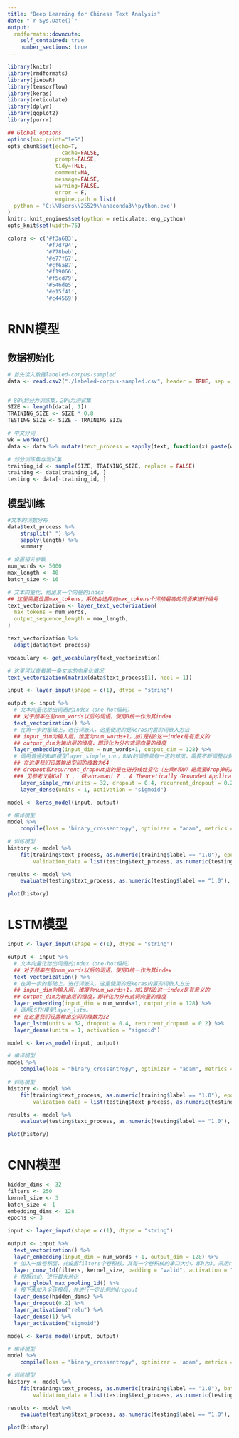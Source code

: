 ```yaml
---
title: "Deep Learning for Chinese Text Analysis"
date: "`r Sys.Date()`"
output:
  rmdformats::downcute:
    self_contained: true
    number_sections: true
---
```


```r
library(knitr)
library(rmdformats)
library(jiebaR)
library(tensorflow)
library(keras)
library(reticulate)
library(dplyr)
library(ggplot2)
library(purrr)

## Global options
options(max.print="1e5")
opts_chunk$set(echo=T,
	             cache=FALSE,
               prompt=FALSE,
               tidy=TRUE,
               comment=NA,
               message=FALSE,
               warning=FALSE,
               error = F,
               engine.path = list(
  python = 'C:\\Users\\25529\\anaconda3\\python.exe')
)
knitr::knit_engines$set(python = reticulate::eng_python)
opts_knit$set(width=75)

colors <- c('#f3a683', 
            '#f7d794', 
            '#778beb', 
            '#e77f67', 
            '#cf6a87', 
            '#f19066', 
            '#f5cd79', 
            '#546de5', 
            '#e15f41', 
            '#c44569')
```

# RNN模型

## 数据初始化
```r
# 首先读入数据labeled-corpus-sampled
data <- read.csv2("./labeled-corpus-sampled.csv", header = TRUE, sep = ",", encoding = "UTF-8")


# 80%划分为训练集，20%为测试集
SIZE <- length(data[, 1])
TRAINING_SIZE <- SIZE * 0.8
TESTING_SIZE <- SIZE - TRAINING_SIZE

# 中文分词
wk = worker()
data <- data %>% mutate(text_process = sapply(text, function(x) paste(wk[x], collapse = " ")))

# 划分训练集与测试集
training_id <- sample(SIZE, TRAINING_SIZE, replace = FALSE)
training <- data[training_id, ]
testing <- data[-training_id, ]
```


## 模型训练
```r
#文本的词数分布
data$text_process %>%
    strsplit(" ") %>%
    sapply(length) %>%
    summary

# 设置相关参数
num_words <- 5000
max_length <- 40
batch_size <- 16

# 文本向量化，给出某一个向量的index
## 这里需要设置max_tokens，系统会选择前max_tokens个词频最高的词语来进行编号
text_vectorization <- layer_text_vectorization(
  max_tokens = num_words,
  output_sequence_length = max_length,
)

text_vectorization %>%
  adapt(data$text_process)

vocabulary <- get_vocabulary(text_vectorization)

# 这里可以查看第一条文本的向量化情况
text_vectorization(matrix(data$text_process[1], ncol = 1))

input <- layer_input(shape = c(1), dtype = "string")

output <- input %>%
  # 文本向量化给出词语的index（one-hot编码）
  ## 对于频率在前num_words以后的词语，使用0统一作为其index
  text_vectorization() %>% 
  # 在第一步的基础上，进行词嵌入，这里使用的是keras内置的词嵌入方法
  ## input_dim为输入层，维度为num_words+1，加1是指0这一index是有意义的
  ## output_dim为输出层的维度，即转化为分布式词向量的维度
  layer_embedding(input_dim = num_words+1, output_dim = 128) %>%
  # 调用普通的RNN模型layer_simple_rnn。RNN的调参具有一定的难度，需要不断调整以获得最优的参数
  ## 在这里我们设置输出空间的维数为64
  ## dropout和recurrent_dropout指的是在进行线性变化（左乘W和U）是需要drop掉的比例，这有利于模型的训练，具体的理论：
  ### 见参考文献Gal Y ,  Ghahramani Z . A Theoretically Grounded Application of. Statistics, 2015:285-290.
    layer_simple_rnn(units = 32, dropout = 0.4, recurrent_dropout = 0.2) %>%
    layer_dense(units = 1, activation = "sigmoid")

model <- keras_model(input, output)

# 编译模型
model %>%
    compile(loss = 'binary_crossentropy', optimizer = "adam", metrics = c("accuracy"))

# 训练模型
history <- model %>%
    fit(training$text_process, as.numeric(training$label == "1.0"), epochs = 10, batch_size = batch_size, verbose = 2,
        validation_data = list(testing$text_process, as.numeric(testing$label == "1.0")))

results <- model %>%
    evaluate(testing$text_process, as.numeric(testing$label == "1.0"), batch_size = batch_size)

plot(history)
```


# LSTM模型

```r
input <- layer_input(shape = c(1), dtype = "string")

output <- input %>%
  # 文本向量化给出词语的index（one-hot编码）
  ## 对于频率在前num_words以后的词语，使用0统一作为其index
  text_vectorization() %>% 
  # 在第一步的基础上，进行词嵌入，这里使用的是keras内置的词嵌入方法
  ## input_dim为输入层，维度为num_words+1，加1是指0这一index是有意义的
  ## output_dim为输出层的维度，即转化为分布式词向量的维度
  layer_embedding(input_dim = num_words+1, output_dim = 128) %>%
  # 调用LSTM模型layer_lstm。
  ## 在这里我们设置输出空间的维数为32
  layer_lstm(units = 32, dropout = 0.4, recurrent_dropout = 0.2) %>%
  layer_dense(units = 1, activation = "sigmoid")

model <- keras_model(input, output)

# 编译模型
model %>%
    compile(loss = "binary_crossentropy", optimizer = "adam", metrics = c("accuracy"))

# 训练模型
history <- model %>%
    fit(training$text_process, as.numeric(training$label == "1.0"), epochs = 10, batch_size = batch_size, verbose = 2,
        validation_data = list(testing$text_process, as.numeric(testing$label == "1.0")))

results <- model %>%
    evaluate(testing$text_process, as.numeric(testing$label == "1.0"), batch_size = batch_size)

plot(history)
```



# CNN模型

```r
hidden_dims <- 32
filters <- 250
kernel_size <- 3
batch_size <- 1
embedding_dims <- 128
epochs <- 3

input <- layer_input(shape = c(1), dtype = "string")

output <- input %>%
  text_vectorization() %>%
  layer_embedding(input_dim = num_words + 1, output_dim = 128) %>%
  # 加入一维卷积层，共设置filters个卷积核，其每一个卷积核的串口大小，即h为3。采用relu激活函数
  layer_conv_1d(filters, kernel_size, padding = "valid", activation = "relu", strides = 1) %>%
  # 根据讨论，进行最大池化
  layer_global_max_pooling_1d() %>%
  # 接下来加入全连接层，并进行一定比例的dropout
  layer_dense(hidden_dims) %>%
  layer_dropout(0.2) %>%
  layer_activation("relu") %>%
  layer_dense(1) %>%  
  layer_activation("sigmoid")

model <- keras_model(input, output)

# 编译模型
model %>%
    compile(loss = "binary_crossentropy", optimizer = 'adam', metrics = c("accuracy"))

# 训练模型
history <- model %>%
    fit(training$text_process, as.numeric(training$label == "1.0"), batch_size = batch_size, epochs = epochs, verbose = 2, 
        validation_data = list(testing$text_process, as.numeric(testing$label == "1.0")))

results <- model %>%
    evaluate(testing$text_process, as.numeric(testing$label == "1.0"), batch_size = batch_size)

plot(history)
```





